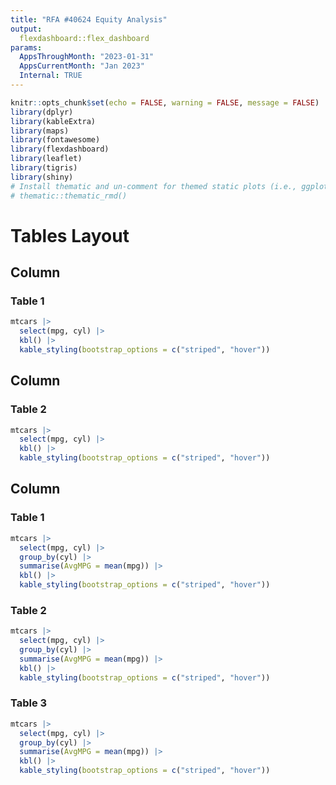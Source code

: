 ```yaml
---
title: "RFA #40624 Equity Analysis"
output: 
  flexdashboard::flex_dashboard
params: 
  AppsThroughMonth: "2023-01-31"
  AppsCurrentMonth: "Jan 2023"
  Internal: TRUE
---
```


```r
knitr::opts_chunk$set(echo = FALSE, warning = FALSE, message = FALSE)
library(dplyr)
library(kableExtra)
library(maps)
library(fontawesome)
library(flexdashboard)
library(leaflet)
library(tigris)
library(shiny)
# Install thematic and un-comment for themed static plots (i.e., ggplot2)
# thematic::thematic_rmd()


```

# Tables Layout

## Column

### Table 1

```r
mtcars |>
  select(mpg, cyl) |>
  kbl() |>
  kable_styling(bootstrap_options = c("striped", "hover")) 
```

## Column

### Table 2

```r
mtcars |>
  select(mpg, cyl) |>
  kbl() |>
  kable_styling(bootstrap_options = c("striped", "hover")) 
```


## Column

### Table 1

```r
mtcars |>
  select(mpg, cyl) |>
  group_by(cyl) |>
  summarise(AvgMPG = mean(mpg)) |>
  kbl() |>
  kable_styling(bootstrap_options = c("striped", "hover")) 
```

### Table 2

```r
mtcars |>
  select(mpg, cyl) |>
  group_by(cyl) |>
  summarise(AvgMPG = mean(mpg)) |>
  kbl() |>
  kable_styling(bootstrap_options = c("striped", "hover")) 
```

### Table 3

```r
mtcars |>
  select(mpg, cyl) |>
  group_by(cyl) |>
  summarise(AvgMPG = mean(mpg)) |>
  kbl() |>
  kable_styling(bootstrap_options = c("striped", "hover")) 
```

